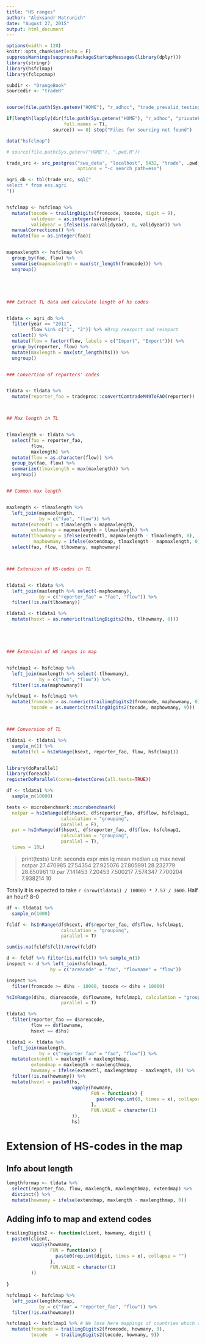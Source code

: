 ```yaml
---
title: "HS ranges"
author: "Aleksandr Matrunich"
date: "August 27, 2015"
output: html_document
---
```


```r
options(width = 120) 
knitr::opts_chunk$set(echo = F)
suppressWarnings(suppressPackageStartupMessages(library(dplyr)))
library(stringr)
library(hsfclmap)
library(fclcpcmap)

subdir <- "OrangeBook"
sourcedir <- "tradeR"


source(file.path(Sys.getenv("HOME"), "r_adhoc", "trade_prevalid_testing", "setupconnection.R"))

if(length(lapply(dir(file.path(Sys.getenv("HOME"), "r_adhoc", "privateFAO", subdir, sourcedir), 
                     full.names = T), 
                 source)) == 0) stop("Files for sourcing not found")

data("hsfclmap")

# source(file.path(Sys.getenv("HOME"), ".pwd.R"))

trade_src <- src_postgres("sws_data", "localhost", 5432, "trade", .pwd, 
                          options = "-c search_path=ess")

agri_db <- tbl(trade_src, sql("
select * from ess.agri
"))


hsfclmap <- hsfclmap %>% 
  mutate(tocode = trailingDigits(fromcode, tocode, digit = 9),
         validyear = as.integer(validyear),
         validyear = ifelse(is.na(validyear), 0, validyear)) %>% 
  manualCorrections() %>% 
  mutate(fao = as.integer(fao))


mapmaxlength <- hsfclmap %>% 
  group_by(fao, flow) %>% 
  summarise(mapmaxlength = max(str_length(fromcode))) %>% 
  ungroup()





### Extract TL data and calculate length of hs codes


tldata <- agri_db %>% 
  filter(year == "2011",
         flow %in% c("1", "2")) %>% #Drop reexport and reimport 
  collect() %>% 
  mutate(flow = factor(flow, labels = c("Import", "Export"))) %>% 
  group_by(reporter, flow) %>% 
  mutate(maxlength = max(str_length(hs))) %>% 
  ungroup()


### Convertion of reporters' codes


tldata <- tldata %>% 
  mutate(reporter_fao = tradeproc::convertComtradeM49ToFAO(reporter))



## Max length in TL


tlmaxlength <- tldata %>% 
  select(fao = reporter_fao,
         flow,
         maxlength) %>% 
  mutate(flow = as.character(flow)) %>% 
  group_by(fao, flow) %>% 
  summarize(tlmaxlength = max(maxlength)) %>% 
  ungroup()


## Common max length


maxlength <- tlmaxlength %>% 
  left_join(mapmaxlength,
            by = c("fao", "flow")) %>% 
  mutate(extendtl = tlmaxlength < mapmaxlength,
         extendmap = mapmaxlength < tlmaxlength) %>% 
  mutate(tlhowmany = ifelse(extendtl, mapmaxlength - tlmaxlength, 0),
          maphowmany = ifelse(extendmap, tlmaxlength - mapmaxlength, 0)) %>% 
  select(fao, flow, tlhowmany, maphowmany)



### Extension of HS-codes in TL


tldata1 <- tldata %>% 
  left_join(maxlength %>% select(-maphowmany),
            by = c("reporter_fao" = "fao", "flow")) %>% 
  filter(!is.na(tlhowmany))

tldata1 <- tldata1 %>% 
  mutate(hsext = as.numeric(trailingDigits2(hs, tlhowmany, 0)))





### Extension of HS ranges in map


hsfclmap1 <- hsfclmap %>% 
  left_join(maxlength %>% select(-tlhowmany),
            by = c("fao", "flow")) %>% 
  filter(!is.na(maphowmany))

hsfclmap1 <- hsfclmap1 %>% 
  mutate(fromcode = as.numeric(trailingDigits2(fromcode, maphowmany, 0)),
         tocode = as.numeric(trailingDigits2(tocode, maphowmany, 9)))



### Conversion of TL

tldata1 <- tldata1 %>% 
  sample_n(1) %>% 
  mutate(fcl = hsInRange(hsext, reporter_fao, flow, hsfclmap1))



```

```r
library(doParallel)
library(foreach)
registerDoParallel(cores=detectCores(all.tests=TRUE))

df <- tldata1 %>% 
  sample_n(10000)

tests <- microbenchmark::microbenchmark(
  notpar = hsInRange(df$hsext, df$reporter_fao, df$flow, hsfclmap1, 
                    calculation = "grouping",
                    parallel = F),
  par = hsInRange(df$hsext, df$reporter_fao, df$flow, hsfclmap1, 
                    calculation = "grouping",
                    parallel = T),
  times = 10L)
```

> print(tests)
Unit: seconds
   expr       min       lq      mean    median        uq       max neval
 notpar 27.470985 27.54354 27.925076 27.805991 28.232779 28.850961    10
    par  7.141453  7.20453  7.500217  7.574347  7.700204  7.938214    10
    
Totally it is expected to take `r (nrow(tldata1) / 10000) * 7.57 / 3600`. Half an hour? 8-0


```r

df <- tldata1 %>% 
  sample_n(1000)

fcldf <- hsInRange(df$hsext, df$reporter_fao, df$flow, hsfclmap1, 
                    calculation = "grouping",
                    parallel = T)

sum(is.na(fcldf$fcl))/nrow(fcldf)

d <- fcldf %>% filter(is.na(fcl)) %>% sample_n(1)
inspect <- d %>% left_join(hsfclmap1,
                by = c("areacode" = "fao", "flowname" = "flow"))

inspect %>% 
  filter(fromcode >= d$hs - 10000, tocode <= d$hs + 10000)

hsInRange(d$hs, d$areacode, d$flowname, hsfclmap1, calculation = "grouping",
                    parallel = T)

tldata1 %>% 
  filter(reporter_fao == d$areacode,
         flow == d$flowname,
         hsext == d$hs)
```


```r
tldata1 <- tldata %>% 
  left_join(maxlength,
            by = c("reporter_fao" = "fao", "flow")) %>% 
  mutate(extendtl = maxlength < maxlengthmap,
         extendmap = maxlength > maxlengthmap,
         howmany = ifelse(extendtl, maxlengthmap - maxlength, 0)) %>% 
  filter(!is.na(howmany)) %>% 
  mutate(hsext = paste0(hs, 
                        vapply(howmany,
                               FUN = function(x) {
                                 paste0(rep.int(0, times = x), collapse = "")
                               },
                               FUN.VALUE = character(1)
                        )),
                        hs)

```


# Extension of HS-codes in the map

## Info about length
```r
lengthformap <- tldata %>% 
  select(reporter_fao, flow, maxlength, maxlengthmap, extendmap) %>% 
  distinct() %>% 
  mutate(howmany = ifelse(extendmap, maxlength - maxlengthmap, 0))

```

## Adding info to map and extend codes

```r

trailingDigits2 <- function(client, howmany, digit) {
  paste0(client, 
         vapply(howmany,
                FUN = function(x) {
                  paste0(rep.int(digit, times = x), collapse = "")
                },
                FUN.VALUE = character(1)
         ))
  
}

hsfclmap1 <- hsfclmap %>% 
  left_join(lengthformap,
            by = c("fao" = "reporter_fao", "flow")) %>% 
  filter(!is.na(howmany))

hsfclmap1 <- hsfclmap1 %>% # We lose here mappings of countries which are absent in TL dataset
  mutate(fromcode = trailingDigits2(fromcode, howmany, 0),
         tocode   = trailingDigits2(tocode, howmany, 9)) 


```

